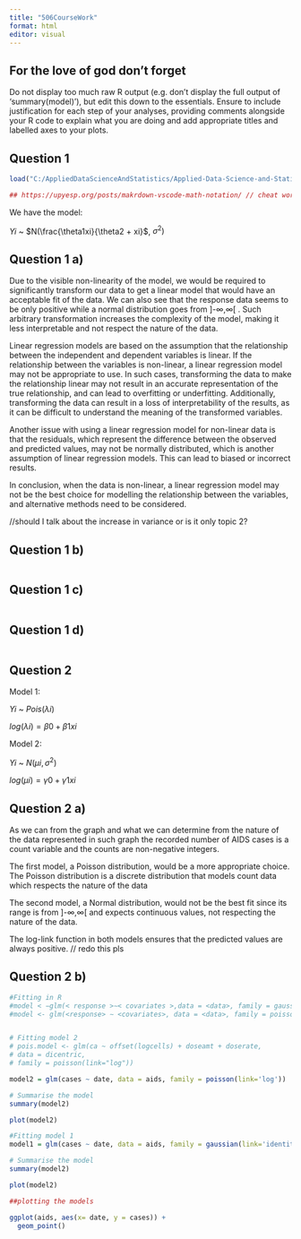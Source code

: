 ```yaml
---
title: "506CourseWork"
format: html
editor: visual
---
```


## For the love of god don't forget

Do not display too much raw R output (e.g. don’t display the full output of
‘summary(model)’), but edit this down to the essentials. Ensure to include justification for each step of your
analyses, providing comments alongside your R code to explain what you are doing and add appropriate titles
and labelled axes to your plots.


## Question 1

```r

load("C:/AppliedDataScienceAndStatistics/Applied-Data-Science-and-Statistics/Term2/StatisticalDataModeling/datasets_exercises_Assessment.RData")

## https://upyesp.org/posts/makrdown-vscode-math-notation/ // cheat worksheet
```

We have the model: 

$Yi$ ~ $N(\frac{\theta1xi}{\theta2 + xi}$, $\sigma^2)$

## Question 1 a)

Due to the visible non-linearity of the model, we would be required to significantly transform our data to get a linear model that would have an acceptable fit of the data. We can also see that the response data seems to be only positive while a normal distribution goes from ]-$\infty$,$\infty$[ . Such arbitrary transformation increases the complexity of the model, making it less interpretable and not respect the nature of the data.


Linear regression models are based on the assumption that the relationship between the independent and dependent variables is linear. If the relationship between the variables is non-linear, a linear regression model may not be appropriate to use. In such cases, transforming the data to make the relationship linear may not result in an accurate representation of the true relationship, and can lead to overfitting or underfitting. Additionally, transforming the data can result in a loss of interpretability of the results, as it can be difficult to understand the meaning of the transformed variables.

Another issue with using a linear regression model for non-linear data is that the residuals, which represent the difference between the observed and predicted values, may not be normally distributed, which is another assumption of linear regression models. This can lead to biased or incorrect results.

In conclusion, when the data is non-linear, a linear regression model may not be the best choice for modelling the relationship between the variables, and alternative methods need to be considered.


//should I talk about the increase in variance or is it only topic 2?



## Question 1 b)



```r



```

## Question 1 c)


```r



```

## Question 1 d)


```r



```


## Question 2 

Model 1:

$Yi$ ~ $Pois(\lambda i)$

$log(\lambda i) = \beta0 + \beta1 xi$

Model 2:

$Yi$ ~ $N(\mu i,\sigma^2)$

$log(\mu i) = \gamma0 +\gamma1 xi$

## Question 2 a)

As we can from the graph and what we can determine from the nature of the data represented in such graph the recorded number of AIDS cases is a count variable and the counts are non-negative integers.

The first model, a Poisson distribution, would be a more appropriate choice. The Poisson distribution is a discrete distribution that models count data which respects the nature of the data 

The second model, a Normal distribution, would not be the best fit since its range is from ]-$\infty$,$\infty$[ and expects continuous values, not respecting the nature of the data.

The log-link function in both models ensures that the predicted values are always positive. // redo this pls


## Question 2 b)


```r
#Fitting in R 
#model < −glm(< response >∼< covariates >,data = <data>, family = gaussian(link=’identity’))
#model <- glm(<response> ∼ <covariates>, data = <data>, family = poisson(link=’log’))


# Fitting model 2
# pois.model <- glm(ca ~ offset(logcells) + doseamt + doserate,
# data = dicentric,
# family = poisson(link="log"))

model2 = glm(cases ~ date, data = aids, family = poisson(link='log'))

# Summarise the model
summary(model2)

plot(model2)

#Fitting model 1
model1 = glm(cases ~ date, data = aids, family = gaussian(link='identity'))

# Summarise the model
summary(model2)

plot(model2)

```




```r

##plotting the models

ggplot(aids, aes(x= date, y = cases)) +
  geom_point()



```




```r



```
